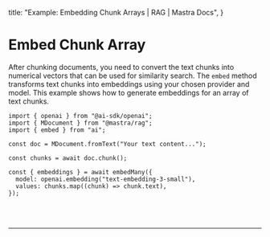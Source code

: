   title: "Example: Embedding Chunk Arrays | RAG | Mastra Docs",
}


# Embed Chunk Array

After chunking documents, you need to convert the text chunks into numerical vectors that can be used for similarity search. The `embed` method transforms text chunks into embeddings using your chosen provider and model. This example shows how to generate embeddings for an array of text chunks.

```tsx copy
import { openai } from "@ai-sdk/openai";
import { MDocument } from "@mastra/rag";
import { embed } from "ai";

const doc = MDocument.fromText("Your text content...");

const chunks = await doc.chunk();

const { embeddings } = await embedMany({
  model: openai.embedding("text-embedding-3-small"),
  values: chunks.map((chunk) => chunk.text),
});
```

<br />
<br />
<hr className="dark:border-[#404040] border-gray-300" />
<br />
<br />
<GithubLink
  link={
    "https://github.com/mastra-ai/mastra/blob/main/examples/basics/rag/embed-chunk-array"
  }
/>